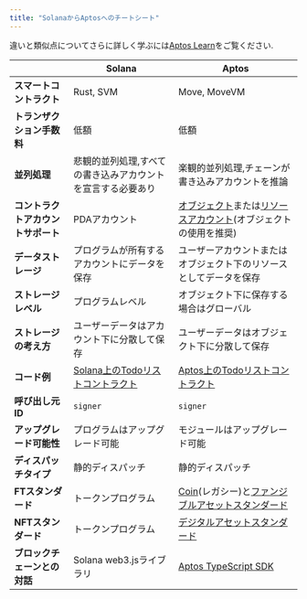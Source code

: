 ```yaml
---
title: "SolanaからAptosへのチートシート"
---
```


違いと類似点についてさらに詳しく学ぶには[Aptos Learn](https://learn.aptoslabs.com/en/tutorials/solana-to-aptos-guide/cheat-sheet?workshop=solana-to-aptos)をご覧ください.

|                     | Solana                                                                                                      | Aptos                                                                                                                |
| ------------------- | ----------------------------------------------------------------------------------------------------------- | -------------------------------------------------------------------------------------------------------------------- |
| **スマートコントラクト**      | Rust, SVM                                                                                                   | Move, MoveVM                                                                                                         |
| **トランザクション手数料**     | 低額                                                                                                          | 低額                                                                                                                   |
| **並列処理**            | 悲観的並列処理,すべての書き込みアカウントを宣言する必要あり                                                                              | 楽観的並列処理,チェーンが書き込みアカウントを推論                                                                                            |
| **コントラクトアカウントサポート** | PDAアカウント                                                                                                    | [オブジェクト](/ja/build/smart-contracts/objects)または[リソースアカウント](/ja/build/smart-contracts/resource-accounts)(オブジェクトの使用を推奨) |
| **データストレージ**        | プログラムが所有するアカウントにデータを保存                                                                                      | ユーザーアカウントまたはオブジェクト下のリソースとしてデータを保存                                                                                    |
| **ストレージレベル**        | プログラムレベル                                                                                                    | オブジェクト下に保存する場合はグローバル                                                                                                 |
| **ストレージの考え方**       | ユーザーデータはアカウント下に分散して保存                                                                                       | ユーザーデータはオブジェクト下に分散して保存                                                                                               |
| **コード例**            | [Solana上のTodoリストコントラクト](https://github.com/aptos-labs/move-by-examples/tree/main/advanced-todo-list/solana) | [Aptos上のTodoリストコントラクト](https://github.com/aptos-labs/move-by-examples/tree/main/advanced-todo-list/aptos)            |
| **呼び出し元ID**         | `signer`                                                                                                    | `signer`                                                                                                             |
| **アップグレード可能性**      | プログラムはアップグレード可能                                                                                             | モジュールはアップグレード可能                                                                                                      |
| **ディスパッチタイプ**       | 静的ディスパッチ                                                                                                    | 静的ディスパッチ                                                                                                             |
| **FTスタンダード**        | トークンプログラム                                                                                                   | [Coin](/ja/build/smart-contracts/aptos-coin)(レガシー)と[ファンジブルアセットスタンダード](/ja/build/smart-contracts/fungible-asset)      |
| **NFTスタンダード**       | トークンプログラム                                                                                                   | [デジタルアセットスタンダード](/ja/build/smart-contracts/digital-asset)                                                            |
| **ブロックチェーンとの対話**    | Solana web3.jsライブラリ                                                                                         | [Aptos TypeScript SDK](/ja/build/sdks/ts-sdk)                                                                        |

